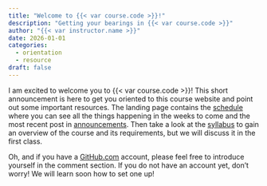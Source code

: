```yaml
---
title: "Welcome to {{< var course.code >}}!"
description: "Getting your bearings in {{< var course.code >}}"
author: "{{< var instructor.name >}}"
date: 2026-01-01
categories:
  - orientation
  - resource
draft: false
---
```


I am excited to welcome you to {{< var course.code >}}!
This short announcement is here to get you oriented to this course website and point out some important resources.
The landing page contains the [schedule](/index.qmd) where you can see all the things happening in the weeks to come and the most recent post in [announcements](/announcements.qmd).
Then take a look at the [syllabus](/syllabus.qmd) to gain an overview of the course and its requirements, but we will discuss it in the first class.

Oh, and if you have a [GitHub.com](https://github/com) account, please feel free to introduce yourself in the comment section.
If you do not have an account yet, don't worry!
We will learn soon how to set one up!
